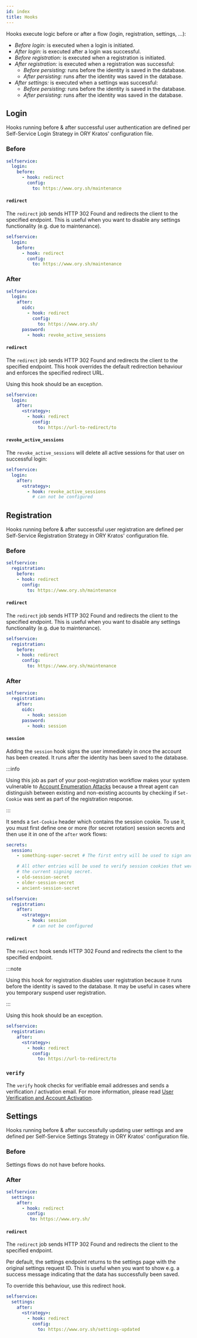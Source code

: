 ```yaml
---
id: index
title: Hooks
---
```


Hooks execute logic before or after a flow (login, registration, settings, ...):

- *Before login:* is executed when a login is initiated.
- *After login:* is executed after a login was successful.
- *Before registration:* is executed when a registration is initiated.
- *After registration:* is executed when a registration was successful:
  - *Before persisting:* runs before the identity is saved in the database.
  - *After persisting:* runs after the identity was saved in the database.
- *After settings:* is executed when a settings was successful:
  - *Before persisting:* runs before the identity is saved in the database.
  - *After persisting:* runs after the identity was saved in the database.

## Login

Hooks running before & after successful user authentication are defined per
Self-Service Login Strategy in ORY Kratos' configuration file.

### Before

```yaml title="path/to/my/kratos.config.yml"
selfservice:
  login:
    before:
      - hook: redirect
        config:
          to: https://www.ory.sh/maintenance
```

#### `redirect`

The `redirect` job sends HTTP 302 Found and redirects the client
to the specified endpoint. This is useful
when you want to disable any settings functionality (e.g. due to maintenance).

```yaml title="path/to/my/kratos.config.yml"
selfservice:
  login:
    before:
      - hook: redirect
        config:
          to: https://www.ory.sh/maintenance
```


### After

```yaml title="path/to/my/kratos.config.yml"
selfservice:
  login:
    after:
      oidc:
        - hook: redirect
          config:
            to: https://www.ory.sh/
      password:
        - hook: revoke_active_sessions
```

#### `redirect`

The `redirect` job sends HTTP 302 Found and redirects the client
to the specified endpoint. This hook overrides the default redirection
behaviour and enforces the specified redirect URL.

Using this hook should be an exception.

```yaml title="path/to/my/kratos.config.yml"
selfservice:
  login:
    after:
      <strategy>:
        - hook: redirect
          config:
            to: https://url-to-redirect/to
```

#### `revoke_active_sessions`

The `revoke_active_sessions` will delete all active sessions for that user on
successful login:

```yaml title="path/to/my/kratos.config.yml"
selfservice:
  login:
    after:
      <strategy>:
        - hook: revoke_active_sessions
          # can not be configured
```

## Registration

Hooks running before & after successful user registration are defined per
Self-Service Registration Strategy in ORY Kratos' configuration file.

### Before

```yaml title="path/to/my/kratos.config.yml"
selfservice:
  registration:
    before:
    - hook: redirect
      config:
        to: https://www.ory.sh/maintenance
```

#### `redirect`

The `redirect` job sends HTTP 302 Found and redirects the client
to the specified endpoint. This is useful
when you want to disable any settings functionality (e.g. due to maintenance).

```yaml title="path/to/my/kratos.config.yml"
selfservice:
  registration:
    before:
    - hook: redirect
      config:
        to: https://www.ory.sh/maintenance
```

### After

```yaml title="path/to/my/kratos.config.yml"
selfservice:
  registration:
    after:
      oidc:
        - hook: session
      password:
        - hook: session
```

#### `session`

Adding the `session` hook signs the user immediately in once the account has been created.
It runs after the identity has been saved to the database.

:::info

Using this job as part of your post-registration workflow makes your system
vulnerable to
[Account Enumeration Attacks](../../concepts/security.mdx#account-enumeration-attacks)
because a threat agent can distinguish between existing and non-existing
accounts by checking if `Set-Cookie` was sent as part of the registration
response.

:::

It sends  a `Set-Cookie` header which contains the session
cookie. To use it, you must first define one or more (for secret rotation)
session secrets and then use it in one of the `after` work flows:

```yaml title="path/to/my/kratos.config.yml"
secrets:
  session:
    - something-super-secret # The first entry will be used to sign and verify session cookies

    # All other entries will be used to verify session cookies that were signed before "something-super-secret" became
    # the current signing secret.
    - old-session-secret
    - older-session-secret
    - ancient-session-secret

selfservice:
  registration:
    after:
      <strategy>:
        - hook: session
          # can not be configured
```

#### `redirect`

The `redirect` hook sends HTTP 302 Found and redirects the client
to the specified endpoint.

:::note

Using this hook for registration disables user registration because it runs
before the identity is saved to the database. It may
be useful in cases where you temporary suspend user registration.

:::

Using this hook should be an exception.

```yaml title="path/to/my/kratos.config.yml"
selfservice:
  registration:
    after:
      <strategy>:
        - hook: redirect
          config:
            to: https://url-to-redirect/to
```

### `verify`

The `verify` hook checks for verifiable email addresses and sends a verification / activation
email. For more information,
please read [User Verification and Account Activation](../flows/verify-email-account-activation.mdx).

## Settings

Hooks running before & after successfully updating user settings and are defined per
Self-Service Settings Strategy in ORY Kratos' configuration file.

### Before

Settings flows do not have before hooks.

### After

```yaml title="path/to/my/kratos.config.yml"
selfservice:
  settings:
    after:
      - hook: redirect
        config:
         to: https://www.ory.sh/
```

#### `redirect`

The `redirect` job sends HTTP 302 Found and redirects the client
to the specified endpoint.

Per default, the settings endpoint returns to the settings page
with the original settings request ID. This is useful
when you want to show e.g. a success message indicating
that the data has successfully been saved.

To override this behaviour, use this redirect hook.

```yaml title="path/to/my/kratos.config.yml"
selfservice:
  settings:
    after:
      <strategy>:
        - hook: redirect
          config:
            to: https://www.ory.sh/settings-updated
```
